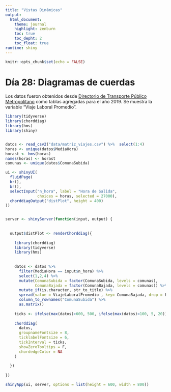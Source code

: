 ```yaml
---
title: "Vistas Dinámicas"
output: 
  html_document:
    theme: journal
    highlight: zenburn
    toc: true
    toc_depht: 2
    toc_float: true
runtime: shiny    
---
```


```r
knitr::opts_chunk$set(echo = FALSE)
```

# Día 28: Diagramas de cuerdas

Los datos fueron obtenidos desde [Directorio de Transporte Público Metropolitano](http://www.dtpm.gob.cl/index.php/documentos/matrices-de-viaje) como tablas agregadas para el año 2019. Se muestra la variable "Viaje Laboral Promedio".


```r
library(tidyverse)
library(chorddiag)
library(hms)
library(shiny)


datos <- read_csv2("data/matriz_viajes.csv") %>%  select(1:4)
horas <- unique(datos$MediaHora)
horast <- hms(horas)
names(horas) <- horast
comunas <- unique(datos$ComunaSubida)

ui <- shinyUI(
  fluidPage(
  br(),
  br(),
  selectInput("n_hora", label = "Hora de Salida",
              choices = horas, selected = 27000),
  chorddiagOutput("distPlot", height = 400)
))


server <- shinyServer(function(input, output) {
  
  
  output$distPlot <- renderChorddiag({
    
    library(chorddiag)
    library(tidyverse)
    library(hms)
  
      
    datos <- datos %>% 
      filter(MediaHora == input$n_hora) %>%
      select(1,2,4) %>%
      mutate(ComunaSubida = factor(ComunaSubida, levels = comunas),
             ComunaBajada = factor(ComunaBajada, levels = comunas)) %>% 
      mutate_if(is.character, str_to_title) %>%
      spread(value = ViajeLaboralPromedio , key= ComunaBajada, drop = F, fill = 0) %>%
      column_to_rownames("ComunaSubida") %>%
      as.matrix()
    
    ticks <- ifelse(max(datos)>600, 500, ifelse(max(datos)<100, 5, 20))
    
    chorddiag(
      datos,
      groupnameFontsize = 8,
      ticklabelFontsize = 6,
      tickInterval = ticks,
      showZeroTooltips = F,  
      chordedgeColor = NA
    )
    
  })
  
})

shinyApp(ui, server, options = list(height = 600, width = 800))
```
